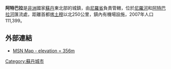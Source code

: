 {{unreferenced|time=2011-11-05T09:19:01+00:00}}
{{Infobox Settlement
<!--See the Table at Infobox Settlement for all fields and descriptions of usage-->
<!-- Basic info  ---------------->
|official_name          = 阿特巴拉
|other_name             =
|native_name            =  <!-- for cities whose native name is not in English -->
|nickname               = 
|settlement_type        = <!--For Town or Village (Leave blank for the default City)-->
|motto                  =
<!-- images and maps  ----------->
|image_skyline          = Atbara,british house.jpg
|imagesize              = 300px
|image_caption          = 
|image_flag             = 
|flag_size              =
|image_seal             = 
|seal_size              =
|image_shield           = 
|shield_size            =
|image_blank_emblem     =
|blank_emblem_type      =
|blank_emblem_size      =
|image_map              = 
|mapsize                = 
|map_caption            = 
|image_map1             = 
|mapsize1               = 
|map_caption1           = 
|image_dot_map          =
|dot_mapsize            =
|dot_map_caption        =
|dot_x =  |dot_y =
|pushpin_map            = Sudan<!-- the name of a location map as per http://en.wikipedia.org/wiki/Template:Location_map -->
|pushpin_label_position =bottom
|pushpin_map_caption    =
<!-- Location ------------------>
|coordinates_region     = SD
|subdivision_type       = 國家
|subdivision_name       = {{flag|Sudan}}
|subdivision_type1      = 省
|subdivision_name1      = [[尼羅省|尼羅省]]
<!-- Politics ----------------->
|government_footnotes   =
|government_type        =
|leader_title           =
|leader_name            =
|established_title      =  <!-- Settled -->
|established_date       = 
|established_title2     =  <!-- Incorporated (town) -->
|established_date2      = 
|established_title3     =  <!-- Incorporated (city) -->
|established_date3      =
<!-- Area    --------------------->
|area_magnitude         = 
|unit_pref                =Imperial <!--Enter: Imperial, if Imperial (metric) is desired-->
|area_footnotes           =
|area_total_km2           = <!-- ALL fields dealing with a measurements are subject to automatic unit conversion-->
|area_land_km2            = <!--See table @ Template:Infobox Settlement for details on automatic unit conversion-->
|area_water_km2           =
|area_total_sq_mi         =
|area_land_sq_mi          =
|area_water_sq_mi         =
|area_water_percent       =
|area_urban_km2           =
|area_urban_sq_mi         =
|area_metro_km2           =
|area_metro_sq_mi         =
|area_blank1_title        =
|area_blank1_km2          =
|area_blank1_sq_mi        =
<!-- Population   ----------------------->
|population_as_of               =2007
|population_footnotes           =
|population_note                =
|population_total               =111399
|population_density_km2         =
|population_density_sq_mi       =
|population_metro               =
|population_density_metro_km2   =
|population_density_metro_sq_mi =
|population_urban               =
|population_density_urban_km2   =
|population_density_urban_sq_mi =
|population_blank1_title        =Ethnicities
|population_blank1              =
|population_blank2_title        =Religions
|population_blank2              =
|population_density_blank1_km2 =   
|population_density_blank1_sq_mi =
<!-- General information  --------------->
|timezone               = 
|utc_offset             = 
|timezone_DST           = 
|utc_offset_DST         = 
|latd=17 |latm=43 |lats= |latNS=N
|longd=33 |longm=59 |longs= |longEW=E
|elevation_footnotes    =  <!--for references: use <ref> </ref> tags-->
|elevation_m            = 
|elevation_ft           =
<!-- Area/postal codes & others -------->
|postal_code_type       =  <!-- enter ZIP code, Postcode, Post code, Postal code... -->
|postal_code            =
|area_code              =
|blank_name             =
|blank_info             =
|blank1_name            =
|blank1_info            =
|website                = 
|footnotes              = 
}} 

'''阿特巴拉'''是[[非洲|非洲]]國家[[蘇丹|蘇丹]]東北部的城鎮，由[[尼羅省|尼羅省]]負責管轄，位於[[尼羅河|尼羅河]]和[[阿特巴拉河|阿特巴拉河]]匯流處，距離首都[[喀土穆|喀土穆]]以北250公里，鎮內有機場設施，2007年人口111,399。

==外部連結==
* [https://web.archive.org/web/20120829032259/http://maps.msn.com/(2rmf2vba1t2nlsmppvvppbzk)/map.aspx?lats1=17.697222&lons1=33.978333&alts1=14&regn1=2 MSN Map - elevation = 356m]

{{coord|17|41|50|N| 33|58|42|E|region:SD_type:city|display=title}}



{{Authority control}}
[[Category:蘇丹城市|Category:蘇丹城市]]